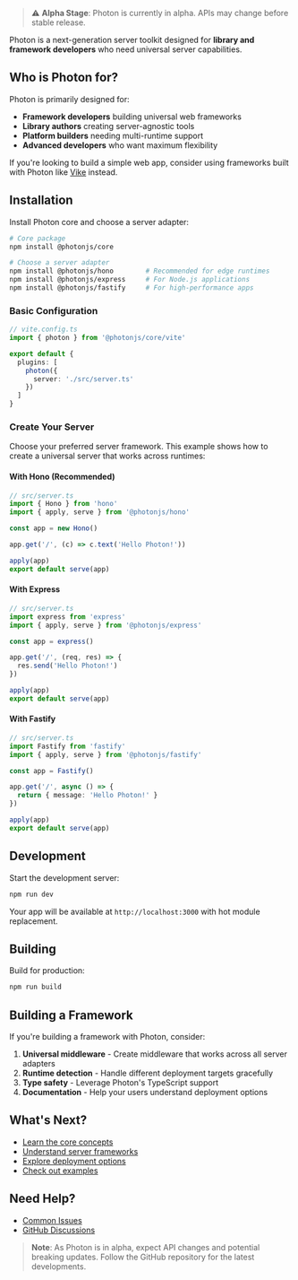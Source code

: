 > ⚠️ **Alpha Stage**: Photon is currently in alpha. APIs may change before stable release.

Photon is a next-generation server toolkit designed for **library and framework developers** who need universal server capabilities.

## Who is Photon for?

Photon is primarily designed for:

- **Framework developers** building universal web frameworks
- **Library authors** creating server-agnostic tools
- **Platform builders** needing multi-runtime support
- **Advanced developers** who want maximum flexibility

If you're looking to build a simple web app, consider using frameworks built with Photon like [Vike](https://vike.dev) instead.

## Installation

Install Photon core and choose a server adapter:

```bash
# Core package
npm install @photonjs/core

# Choose a server adapter
npm install @photonjs/hono        # Recommended for edge runtimes
npm install @photonjs/express     # For Node.js applications
npm install @photonjs/fastify     # For high-performance apps
```

### Basic Configuration

```ts
// vite.config.ts
import { photon } from '@photonjs/core/vite'

export default {
  plugins: [
    photon({
      server: './src/server.ts'
    })
  ]
}
```

### Create Your Server

Choose your preferred server framework. This example shows how to create a universal server that works across runtimes:

#### With Hono (Recommended)

```ts
// src/server.ts
import { Hono } from 'hono'
import { apply, serve } from '@photonjs/hono'

const app = new Hono()

app.get('/', (c) => c.text('Hello Photon!'))

apply(app)
export default serve(app)
```

#### With Express

```ts
// src/server.ts
import express from 'express'
import { apply, serve } from '@photonjs/express'

const app = express()

app.get('/', (req, res) => {
  res.send('Hello Photon!')
})

apply(app)
export default serve(app)
```

#### With Fastify

```ts
// src/server.ts
import Fastify from 'fastify'
import { apply, serve } from '@photonjs/fastify'

const app = Fastify()

app.get('/', async () => {
  return { message: 'Hello Photon!' }
})

apply(app)
export default serve(app)
```

## Development

Start the development server:

```bash
npm run dev
```

Your app will be available at `http://localhost:3000` with hot module replacement.

## Building

Build for production:

```bash
npm run build
```

## Building a Framework

If you're building a framework with Photon, consider:

1. **Universal middleware** - Create middleware that works across all server adapters
2. **Runtime detection** - Handle different deployment targets gracefully
3. **Type safety** - Leverage Photon's TypeScript support
4. **Documentation** - Help your users understand deployment options

## What's Next?

- [Learn the core concepts](/guide/concepts)
- [Understand server frameworks](/guide/server-frameworks)
- [Explore deployment options](/guide/deploy)
- [Check out examples](https://github.com/photon-js/photon/tree/main/example)

## Need Help?

- [Common Issues](/guide/troubleshooting)
- [GitHub Discussions](https://github.com/photon-js/photon/discussions)

> **Note**: As Photon is in alpha, expect API changes and potential breaking updates. Follow the GitHub repository for the latest developments.
